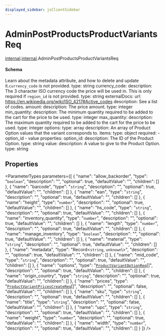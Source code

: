 ```yaml
---
displayed_sidebar: jsClientSidebar
---
```



# AdminPostProductsProductVariantsReq

[internal](../../admin_discounts/modules/admin_discounts.internal.mdx).[internal](../modules/admin_discounts.internal.internal.mdx).AdminPostProductsProductVariantsReq

#### Schema

Learn about the metadata attribute, and how to delete and update it.`currency_code` is not provided.
          type: string
        currency_code:
          description: The 3 character ISO currency code the price will be used in. This is only required if `region_id` is not provided.
          type: string
          externalDocs:
            url: https://en.wikipedia.org/wiki/ISO_4217#Active_codes
            description: See a list of codes.
        amount:
          description: The price amount.
          type: integer
        min_quantity:
         description: The minimum quantity required to be added to the cart for the price to be used.
         type: integer
        max_quantity:
          description: The maximum quantity required to be added to the cart for the price to be used.
          type: integer
  options:
    type: array
    description: An array of Product Option values that the variant corresponds to.
    items:
      type: object
      required:
        - option_id
        - value
      properties:
        option_id:
          description: The ID of the Product Option.
          type: string
        value:
          description: A value to give to the Product Option.
          type: string

## Properties

<ParameterTypes parameters={[
  {
    "name": "allow_backorder",
    "type": "`boolean`",
    "description": "",
    "optional": true,
    "defaultValue": "",
    "children": []
  },
  {
    "name": "barcode",
    "type": "`string`",
    "description": "",
    "optional": true,
    "defaultValue": "",
    "children": []
  },
  {
    "name": "ean",
    "type": "`string`",
    "description": "",
    "optional": true,
    "defaultValue": "",
    "children": []
  },
  {
    "name": "height",
    "type": "`number`",
    "description": "",
    "optional": true,
    "defaultValue": "",
    "children": []
  },
  {
    "name": "hs_code",
    "type": "`string`",
    "description": "",
    "optional": true,
    "defaultValue": "",
    "children": []
  },
  {
    "name": "inventory_quantity",
    "type": "`number`",
    "description": "",
    "optional": true,
    "defaultValue": "",
    "children": []
  },
  {
    "name": "length",
    "type": "`number`",
    "description": "",
    "optional": true,
    "defaultValue": "",
    "children": []
  },
  {
    "name": "manage_inventory",
    "type": "`boolean`",
    "description": "",
    "optional": true,
    "defaultValue": "",
    "children": []
  },
  {
    "name": "material",
    "type": "`string`",
    "description": "",
    "optional": true,
    "defaultValue": "",
    "children": []
  },
  {
    "name": "metadata",
    "type": "Record<`string`, `unknown`\\>",
    "description": "",
    "optional": true,
    "defaultValue": "",
    "children": []
  },
  {
    "name": "mid_code",
    "type": "`string`",
    "description": "",
    "optional": true,
    "defaultValue": "",
    "children": []
  },
  {
    "name": "options",
    "type": "[`ProductVariantOptionReq`](admin_discounts.internal.ProductVariantOptionReq.mdx)[]",
    "description": "",
    "optional": true,
    "defaultValue": "",
    "children": []
  },
  {
    "name": "origin_country",
    "type": "`string`",
    "description": "",
    "optional": true,
    "defaultValue": "",
    "children": []
  },
  {
    "name": "prices",
    "type": "[`ProductVariantPricesCreateReq`](admin_discounts.internal.ProductVariantPricesCreateReq.mdx)[]",
    "description": "",
    "optional": false,
    "defaultValue": "",
    "children": []
  },
  {
    "name": "sku",
    "type": "`string`",
    "description": "",
    "optional": true,
    "defaultValue": "",
    "children": []
  },
  {
    "name": "title",
    "type": "`string`",
    "description": "",
    "optional": false,
    "defaultValue": "",
    "children": []
  },
  {
    "name": "upc",
    "type": "`string`",
    "description": "",
    "optional": true,
    "defaultValue": "",
    "children": []
  },
  {
    "name": "weight",
    "type": "`number`",
    "description": "",
    "optional": true,
    "defaultValue": "",
    "children": []
  },
  {
    "name": "width",
    "type": "`number`",
    "description": "",
    "optional": true,
    "defaultValue": "",
    "children": []
  }
]} />
